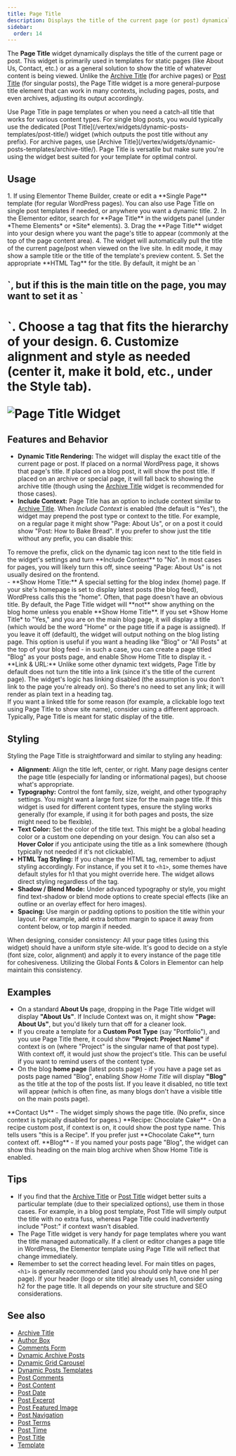 ```yaml
---
title: Page Title
description: Displays the title of the current page (or post) dynamically, with options to include context like the post type and to hide on the blog homepage.
sidebar:
  order: 14
---
```



The **Page Title** widget dynamically displays the title of the current page or post. This widget is primarily used in templates for static pages (like About Us, Contact, etc.) or as a general solution to show the title of whatever content is being viewed. Unlike the [Archive Title](/vertex/widgets/dynamic-posts-templates/archive-title/) (for archive pages) or [Post Title](/vertex/widgets/dynamic-posts-templates/post-title/) (for singular posts), the Page Title widget is a more general-purpose title element that can work in many contexts, including pages, posts, and even archives, adjusting its output accordingly.

<Aside type="note" title='When to use'>
Use Page Title in page templates or when you need a catch-all title that works for various content types. For single blog posts, you would typically use the dedicated [Post Title](/vertex/widgets/dynamic-posts-templates/post-title/) widget (which outputs the post title without any prefix). For archive pages, use [Archive Title](/vertex/widgets/dynamic-posts-templates/archive-title/). Page Title is versatile but make sure you're using the widget best suited for your template for optimal control.
</Aside>

## Usage

<Steps>
1. If using Elementor Theme Builder, create or edit a **Single Page** template (for regular WordPress pages). You can also use Page Title on single post templates if needed, or anywhere you want a dynamic title.
2. In the Elementor editor, search for **Page Title** in the widgets panel (under *Theme Elements* or *Site* elements).
3. Drag the **Page Title** widget into your design where you want the page's title to appear (commonly at the top of the page content area).
4. The widget will automatically pull the title of the current page/post when viewed on the live site. In edit mode, it may show a sample title or the title of the template's preview content.
5. Set the appropriate **HTML Tag** for the title. By default, it might be an `<h2>`, but if this is the main title on the page, you may want to set it as `<h1>`. Choose a tag that fits the hierarchy of your design.
6. Customize alignment and style as needed (center it, make it bold, etc., under the Style tab).
</Steps>

![Page Title Widget](https://cdn.webilia.com/u/d/2025/08/vertex-widget-page-title.png)

## Features and Behavior

- **Dynamic Title Rendering:** The widget will display the exact title of the current page or post. If placed on a normal WordPress page, it shows that page's title. If placed on a blog post, it will show the post title. If placed on an archive or special page, it will fall back to showing the archive title (though using the [Archive Title](/vertex/widgets/dynamic-posts-templates/archive-title/) widget is recommended for those cases).
- **Include Context:** Page Title has an option to include context similar to [Archive Title](/vertex/widgets/dynamic-posts-templates/archive-title/). When *Include Context* is enabled (the default is "Yes"), the widget may prepend the post type or context to the title. For example, on a regular page it might show "Page: About Us", or on a post it could show "Post: How to Bake Bread". If you prefer to show just the title without any prefix, you can disable this:

<Aside type="tip">To remove the prefix, click on the dynamic tag icon next to the title field in the widget's settings and turn **Include Context** to "No". In most cases for pages, you will likely turn this off, since seeing "Page: About Us" is not usually desired on the frontend.</Aside>
- **Show Home Title:** A special setting for the blog index (home) page. If your site's homepage is set to display latest posts (the blog feed), WordPress calls this the "home". Often, that page doesn't have an obvious title. By default, the Page Title widget will **not** show anything on the blog home unless you enable **Show Home Title**. If you set *Show Home Title* to "Yes," and you are on the main blog page, it will display a title (which would be the word "Home" or the page title if a page is assigned). If you leave it off (default), the widget will output nothing on the blog listing page. This option is useful if you want a heading like "Blog" or "All Posts" at the top of your blog feed - in such a case, you can create a page titled "Blog" as your posts page, and enable Show Home Title to display it.
- **Link & URL:** Unlike some other dynamic text widgets, Page Title by default does not turn the title into a link (since it's the title of the current page). The widget's logic has linking disabled (the assumption is you don't link to the page you're already on). So there's no need to set any link; it will render as plain text in a heading tag.

<Aside type="tip">
If you want a linked title for some reason (for example, a clickable logo text using Page Title to show site name), consider using a different approach. Typically, Page Title is meant for static display of the title.
</Aside>

## Styling

Styling the Page Title is straightforward and similar to styling any heading:

- **Alignment:** Align the title left, center, or right. Many page designs center the page title (especially for landing or informational pages), but choose what's appropriate.
- **Typography:** Control the font family, size, weight, and other typography settings. You might want a large font size for the main page title. If this widget is used for different content types, ensure the styling works generally (for example, if using it for both pages and posts, the size might need to be flexible).
- **Text Color:** Set the color of the title text. This might be a global heading color or a custom one depending on your design. You can also set a **Hover Color** if you anticipate using the title as a link somewhere (though typically not needed if it's not clickable).
- **HTML Tag Styling:** If you change the HTML tag, remember to adjust styling accordingly. For instance, if you set it to `<h1>`, some themes have default styles for h1 that you might override here. The widget allows direct styling regardless of the tag.
- **Shadow / Blend Mode:** Under advanced typography or style, you might find text-shadow or blend mode options to create special effects (like an outline or an overlay effect for hero images).
- **Spacing:** Use margin or padding options to position the title within your layout. For example, add extra bottom margin to space it away from content below, or top margin if needed.

<Aside type="note">
When designing, consider consistency: All your page titles (using this widget) should have a uniform style site-wide. It's good to decide on a style (font size, color, alignment) and apply it to every instance of the page title for cohesiveness. Utilizing the Global Fonts & Colors in Elementor can help maintain this consistency.
</Aside>

## Examples

- On a standard **About Us** page, dropping in the Page Title widget will display **"About Us"**. If Include Context was on, it might show **"Page: About Us"**, but you'd likely turn that off for a cleaner look.
- If you create a template for a **Custom Post Type** (say "Portfolio"), and you use Page Title there, it could show **"Project: Project Name"** if context is on (where "Project" is the singular name of that post type). With context off, it would just show the project's title. This can be useful if you want to remind users of the content type.
- On the blog **home page** (latest posts page) - if you have a page set as posts page named "Blog", enabling *Show Home Title* will display **"Blog"** as the title at the top of the posts list. If you leave it disabled, no title text will appear (which is often fine, as many blogs don't have a visible title on the main posts page).

<CardGrid>
  <Card title="Regular Page">
    **Contact Us** - The widget simply shows the page title. (No prefix, since context is typically disabled for pages.)
  </Card>
  <Card title="Custom Post Type">
    **Recipe: Chocolate Cake** - On a recipe custom post, if context is on, it could show the post type name. This tells users "this is a Recipe". If you prefer just **Chocolate Cake**, turn context off.
  </Card>
  <Card title="Blog Home">
    **Blog** - If you named your posts page "Blog", the widget can show this heading on the main blog archive when Show Home Title is enabled.
  </Card>
</CardGrid>

## Tips

- If you find that the [Archive Title](/vertex/widgets/dynamic-posts-templates/archive-title/) or [Post Title](/vertex/widgets/dynamic-posts-templates/post-title/) widget better suits a particular template (due to their specialized options), use them in those cases. For example, in a blog post template, Post Title will simply output the title with no extra fuss, whereas Page Title could inadvertently include "Post:" if context wasn't disabled.
- The Page Title widget is very handy for page templates where you want the title managed automatically. If a client or editor changes a page title in WordPress, the Elementor template using Page Title will reflect that change immediately.
- Remember to set the correct heading level. For main titles on pages, `<h1>` is generally recommended (and you should only have one h1 per page). If your header (logo or site title) already uses h1, consider using h2 for the page title. It all depends on your site structure and SEO considerations.

## See also

- [Archive Title](/vertex/widgets/dynamic-posts-templates/archive-title/)
- [Author Box](/vertex/widgets/dynamic-posts-templates/author-box/)
- [Comments Form](/vertex/widgets/dynamic-posts-templates/comments-form/)
- [Dynamic Archive Posts](/vertex/widgets/dynamic-posts-templates/dynamic-archive-posts/)
- [Dynamic Grid Carousel](/vertex/widgets/dynamic-posts-templates/dynamic-grid-carousel/)
- [Dynamic Posts Templates](/vertex/widgets/dynamic-posts-templates/)
- [Post Comments](/vertex/widgets/dynamic-posts-templates/post-comments/)
- [Post Content](/vertex/widgets/dynamic-posts-templates/post-content/)
- [Post Date](/vertex/widgets/dynamic-posts-templates/post-date/)
- [Post Excerpt](/vertex/widgets/dynamic-posts-templates/post-excerpt/)
- [Post Featured Image](/vertex/widgets/dynamic-posts-templates/post-featured-image/)
- [Post Navigation](/vertex/widgets/dynamic-posts-templates/post-navigation/)
- [Post Terms](/vertex/widgets/dynamic-posts-templates/post-terms/)
- [Post Time](/vertex/widgets/dynamic-posts-templates/post-time/)
- [Post Title](/vertex/widgets/dynamic-posts-templates/post-title/)
- [Template](/vertex/widgets/dynamic-posts-templates/template/)
